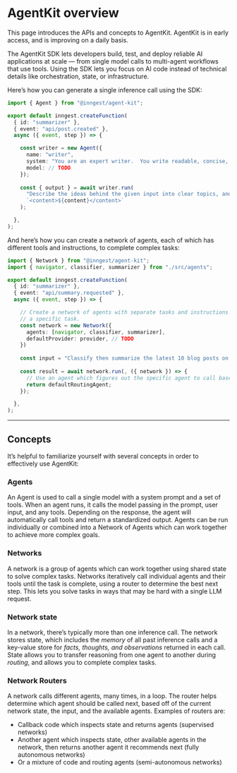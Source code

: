 
# AgentKit overview

<Callout variant="info">
  This page introduces the APIs and concepts to AgentKit.  AgentKit is in early access, and is improving
  on a daily basis.
</Callout>

The AgentKit SDK lets developers build, test, and deploy reliable AI applications at scale — from single model calls to multi-agent workflows that use tools.  Using the SDK lets you focus on AI code instead of technical details like orchestration, state, or infrastructure.

Here’s how you can generate a single inference call using the SDK:

```ts
import { Agent } from "@inngest/agent-kit";

export default inngest.createFunction(
  { id: "summarizer" },
  { event: "api/post.created" },
  async ({ event, step }) => {

    const writer = new Agent({
      name: "writer",
      system: "You are an expert writer.  You write readable, concise, simple content.",
      model: // TODO
    });
    
    const { output } = await writer.run(
      "Describe the ideas behind the given input into clear topics, and explain any insight: " +
      `<content>${content}</content>`
    );

  },
);
```

And here’s how you can create a network of agents, each of which has different tools and instructions, to complete complex tasks:

```ts
import { Network } from "@inngest/agent-kit";
import { navigator, classifier, summarizer } from "./src/agents";

export default inngest.createFunction(
  { id: "summarizer" },
  { event: "api/summary.requested" },
  async ({ event, step }) => {

    // Create a network of agents with separate tasks and instructions to solve
    // a specific task.
    const network = new Network({
      agents: [navigator, classifier, summarizer],
      defaultProvider: provider, // TODO
    })
    
    const input = "Classify then summarize the latest 10 blog posts on https://www.deeplearning.ai/blog/"
    
    const result = await network.run(, ({ network }) => {
      // Use an agent which figures out the specific agent to call based off of the network's history.
      return defaultRoutingAgent;
    });

  },
);
```

<hr />

## Concepts

It’s helpful to familiarize yourself with several concepts in order to effectively use AgentKit:

### Agents

An Agent is used to call a single model with a system prompt and a set of tools.  When an agent runs, it calls the model passing in the prompt, user input, and any tools.  Depending on the response, the agent will automatically call tools and return a standardized output. Agents can be run individually or combined into a Network of Agents which can work together to achieve more complex goals.

### Networks

A network is a group of agents which can work together using shared state to solve complex tasks.  Networks iteratively call individual agents and their tools until the task is complete, using a router to determine the best next step.  This lets you solve tasks in ways that may be hard with a single LLM request.

### Network state

In a network, there’s typically more than one inference call.  The network stores state, which includes the *memory* of all past inference calls and a key-value store for *facts, thoughts, and observations* returned in each call.  State allows you to transfer reasoning from one agent to another during *routing*, and allows you to complete complex tasks.

### Network Routers

A network calls different agents, many times, in a loop.  The router helps determine which agent should be called next, based off of the current network state, the input, and the available agents.  Examples of routers are:

- Callback code which inspects state and returns agents (supervised networks)
- Another agent which inspects state, other available agents in the network, then returns another agent it recommends next (fully autonomous networks)
- Or a mixture of code and routing agents (semi-autonomous networks)
